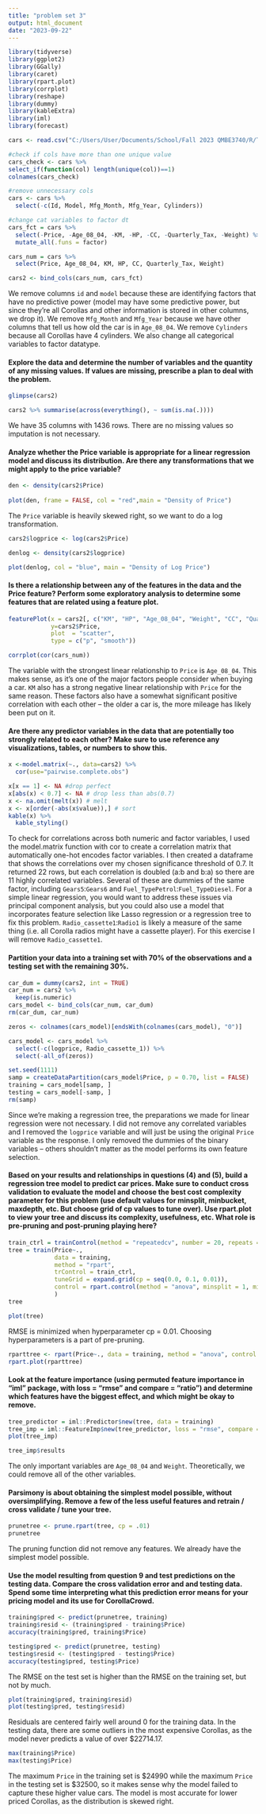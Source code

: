```yaml
---
title: "problem set 3"
output: html_document
date: "2023-09-22"
---
```


```r
library(tidyverse)
library(ggplot2)
library(GGally)
library(caret)
library(rpart.plot)
library(corrplot)
library(reshape)
library(dummy)
library(kableExtra)
library(iml)
library(forecast)
```

```r
cars <- read.csv("C:/Users/User/Documents/School/Fall 2023 QMBE3740/R/ToyotaCorolla.csv")

```

```r
#check if cols have more than one unique value
cars_check <- cars %>%
select_if(function(col) length(unique(col))==1)
colnames(cars_check)

#remove unnecessary cols
cars <- cars %>%
  select(-c(Id, Model, Mfg_Month, Mfg_Year, Cylinders))

#change cat variables to factor dt
cars_fct = cars %>%
  select(-Price, -Age_08_04, -KM, -HP, -CC, -Quarterly_Tax, -Weight) %>%
  mutate_all(.funs = factor)

cars_num = cars %>%
  select(Price, Age_08_04, KM, HP, CC, Quarterly_Tax, Weight)

cars2 <- bind_cols(cars_num, cars_fct)

```

We remove columns `id` and `model` because these are identifying factors that have no predictive power (model may have some predictive power, but since they're all Corollas and other information is stored in other columns, we drop it). We remove `Mfg_Month` and `Mfg_Year` because we have other columns that tell us how old the car is in `Age_08_04`. We remove `Cylinders` because all Corollas have 4 cylinders. We also change all categorical variables to factor datatype.

#### Explore the data and determine the number of variables and the quantity of any missing values. If values are missing, prescribe a plan to deal with the problem.

```r
glimpse(cars2)

cars2 %>% summarise(across(everything(), ~ sum(is.na(.))))

```

We have 35 columns with 1436 rows. There are no missing values so imputation is not necessary.

#### Analyze whether the Price variable is appropriate for a linear regression model and discuss its distribution. Are there any transformations that we might apply to the price variable?

```r

den <- density(cars2$Price)
 
plot(den, frame = FALSE, col = "red",main = "Density of Price")
```

The `Price` variable is heavily skewed right, so we want to do a log transformation.

```r
cars2$logprice <- log(cars2$Price)

denlog <- density(cars2$logprice)

plot(denlog, col = "blue", main = "Density of Log Price")

```

#### Is there a relationship between any of the features in the data and the Price feature? Perform some exploratory analysis to determine some features that are related using a feature plot.

```r
featurePlot(x = cars2[, c("KM", "HP", "Age_08_04", "Weight", "CC", "Quarterly_Tax")], 
            y=cars2$Price, 
            plot  = "scatter", 
            type = c("p", "smooth"))
```

```r
corrplot(cor(cars_num))
```

The variable with the strongest linear relationship to `Price` is `Age_08_04`. This makes sense, as it's one of the major factors people consider when buying a car. `KM` also has a strong negative linear relationship with `Price` for the same reason. These factors also have a somewhat significant positive correlation with each other -- the older a car is, the more mileage has likely been put on it.

#### Are there any predictor variables in the data that are potentially too strongly related to each other? Make sure to use reference any visualizations, tables, or numbers to show this.

```r
x <-model.matrix(~., data=cars2) %>% 
  cor(use="pairwise.complete.obs")

x[x == 1] <- NA #drop perfect
x[abs(x) < 0.7] <- NA # drop less than abs(0.7)
x <- na.omit(melt(x)) # melt
x <- x[order(-abs(x$value)),] # sort
kable(x) %>%
  kable_styling()
```

To check for correlations across both numeric and factor variables, I used the model.matrix function with cor to create a correlation matrix that automatically one-hot encodes factor variables. I then created a dataframe that shows the correlations over my chosen significance threshold of 0.7. It returned 22 rows, but each correlation is doubled (a:b and b:a) so there are 11 highly correlated variables. Several of these are dummies of the same factor, including `Gears5`:`Gears6` and `Fuel_TypePetrol`:`Fuel_TypeDiesel`. For a simple linear regression, you would want to address these issues via principal component analysis, but you could also use a model that incorporates feature selection like Lasso regression or a regression tree to fix this problem. `Radio_cassette1`:`Radio1` is likely a measure of the same thing (i.e. all Corolla radios might have a cassette player). For this exercise I will remove `Radio_cassette1`.

#### Partition your data into a training set with 70% of the observations and a testing set with the remaining 30%.

```r

car_dum = dummy(cars2, int = TRUE)
car_num = cars2 %>%
  keep(is.numeric)
cars_model <- bind_cols(car_num, car_dum)
rm(car_dum, car_num)

zeros <- colnames(cars_model)[endsWith(colnames(cars_model), "0")]

cars_model <- cars_model %>%
  select(-c(logprice, Radio_cassette_1)) %>%
  select(-all_of(zeros))

set.seed(1111)
samp = createDataPartition(cars_model$Price, p = 0.70, list = FALSE)
training = cars_model[samp, ]
testing = cars_model[-samp, ]
rm(samp)
```

Since we're making a regression tree, the preparations we made for linear regression were not necessary. I did not remove any correlated variables and I removed the `logprice` variable and will just be using the original `Price` variable as the response. I only removed the dummies of the binary variables -- others shouldn't matter as the model performs its own feature selection.

#### Based on your results and relationships in questions (4) and (5), build a regression tree model to predict car prices. Make sure to conduct cross validation to evaluate the model and choose the best cost complexity parameter for this problem (use default values for minsplit, minbucket, maxdepth, etc. But choose grid of cp values to tune over). Use rpart.plot to view your tree and discuss its complexity, usefulness, etc. What role is pre-pruning and post-pruning playing here?

```r
train_ctrl = trainControl(method = "repeatedcv", number = 20, repeats = 10)
tree = train(Price~.,
             data = training,
             method = "rpart",
             trControl = train_ctrl,
             tuneGrid = expand.grid(cp = seq(0.0, 0.1, 0.01)),
             control = rpart.control(method = "anova", minsplit = 1, minbucket = 1)
             )
tree
```

```r
plot(tree)
```

RMSE is minimized when hyperparameter cp = 0.01. Choosing hyperparameters is a part of pre-pruning.

```r
rparttree <- rpart(Price~., data = training, method = "anova", control = (cp = 0.01))
rpart.plot(rparttree)
```

#### Look at the feature importance (using permuted feature importance in "iml" package, with loss = "rmse" and compare = "ratio") and determine which features have the biggest effect, and which might be okay to remove.

```r
tree_predictor = iml::Predictor$new(tree, data = training)
tree_imp = iml::FeatureImp$new(tree_predictor, loss = "rmse", compare = "ratio", n.repetitions = 30)
plot(tree_imp)
```

```r
tree_imp$results
```

The only important variables are `Age_08_04` and `Weight`. Theoretically, we could remove all of the other variables.

#### Parsimony is about obtaining the simplest model possible, without oversimplifying. Remove a few of the less useful features and retrain / cross validate / tune your tree.

```r
prunetree <- prune.rpart(tree, cp = .01)
prunetree
```

The pruning function did not remove any features. We already have the simplest model possible.

#### Use the model resulting from question 9 and test predictions on the testing data. Compare the cross validation error and and testing data. Spend some time interpreting what this prediction error means for your pricing model and its use for CorollaCrowd.

```r
training$pred <- predict(prunetree, training)
training$resid <- (training$pred - training$Price)
accuracy(training$pred, training$Price)

testing$pred <- predict(prunetree, testing)
testing$resid <- (testing$pred - testing$Price)
accuracy(testing$pred, testing$Price)

```

The RMSE on the test set is higher than the RMSE on the training set, but not by much.

```r
plot(training$pred, training$resid)
plot(testing$pred, testing$resid)
```

Residuals are centered fairly well around 0 for the training data. In the testing data, there are some outliers in the most expensive Corollas, as the model never predicts a value of over \$22714.17.

```r
max(training$Price)
max(testing$Price)
```

The maximum `Price` in the training set is \$24990 while the maximum `Price` in the testing set is \$32500, so it makes sense why the model failed to capture these higher value cars. The model is most accurate for lower priced Corollas, as the distribution is skewed right.
